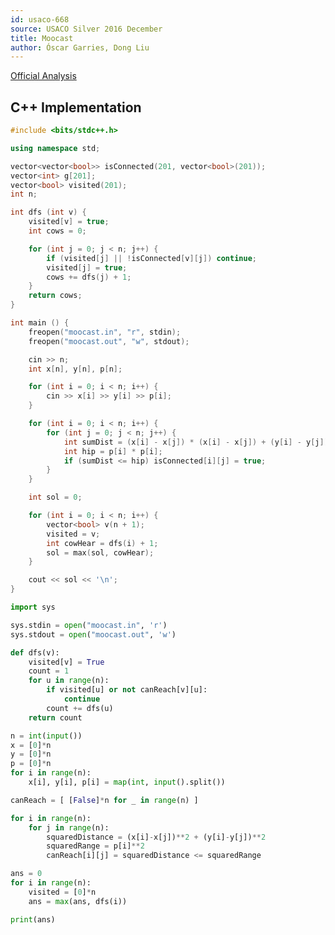 ```yaml
---
id: usaco-668
source: USACO Silver 2016 December
title: Moocast
author: Óscar Garries, Dong Liu
---
```


[Official Analysis](http://www.usaco.org/current/data/sol_moocast_silver_dec16.html)

<LanguageSection>
<CPPSection>

## C++ Implementation

```cpp
#include <bits/stdc++.h>

using namespace std;

vector<vector<bool>> isConnected(201, vector<bool>(201));
vector<int> g[201];
vector<bool> visited(201);
int n;

int dfs (int v) {
	visited[v] = true;
	int cows = 0;

	for (int j = 0; j < n; j++) {
		if (visited[j] || !isConnected[v][j]) continue;
		visited[j] = true;
		cows += dfs(j) + 1;
	}
	return cows;
}

int main () {
	freopen("moocast.in", "r", stdin);
	freopen("moocast.out", "w", stdout);

	cin >> n;
	int x[n], y[n], p[n];

	for (int i = 0; i < n; i++) {
		cin >> x[i] >> y[i] >> p[i];
	}

	for (int i = 0; i < n; i++) {
		for (int j = 0; j < n; j++) {
			int sumDist = (x[i] - x[j]) * (x[i] - x[j]) + (y[i] - y[j]) * (y[i] - y[j]);
			int hip = p[i] * p[i];
			if (sumDist <= hip) isConnected[i][j] = true;
		}
	}

	int sol = 0;

	for (int i = 0; i < n; i++) {
		vector<bool> v(n + 1);
		visited = v;
		int cowHear = dfs(i) + 1;
		sol = max(sol, cowHear);
	}

	cout << sol << '\n';
}

```

</CPPSection>

<PySection>

```py
import sys

sys.stdin = open("moocast.in", 'r')
sys.stdout = open("moocast.out", 'w')

def dfs(v):
	visited[v] = True
	count = 1
	for u in range(n):
		if visited[u] or not canReach[v][u]:
			continue
		count += dfs(u)
	return count

n = int(input())
x = [0]*n
y = [0]*n
p = [0]*n
for i in range(n):
	x[i], y[i], p[i] = map(int, input().split())

canReach = [ [False]*n for _ in range(n) ]

for i in range(n):
	for j in range(n):
		squaredDistance = (x[i]-x[j])**2 + (y[i]-y[j])**2
		squaredRange = p[i]**2
		canReach[i][j] = squaredDistance <= squaredRange

ans = 0
for i in range(n):
	visited = [0]*n
	ans = max(ans, dfs(i))

print(ans)
```

</PySection>

</LanguageSection>
